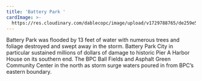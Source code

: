 ```yaml
---
title: 'Battery Park '
cardImage: >-
  https://res.cloudinary.com/dablecopc/image/upload/v1729788765/de259e5dd1b702bb271a19f3b895cd80--battery-park-hurricane-sandy_hapunu.jpg
---
```


Battery Park was flooded by 13 feet of water with numerous trees and foliage destroyed and swept away in the storm.  Battery Park City in particular sustained millions of dollars of damage to historic Pier A Harbor House on its southern end. The BPC Ball Fields and Asphalt Green Community Center in the north as storm surge waters poured in from BPC’s eastern boundary.
